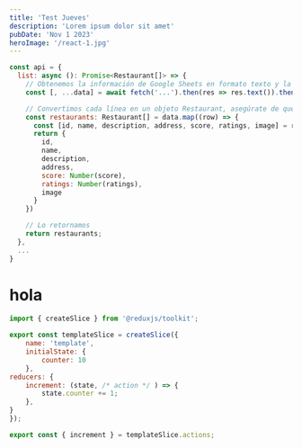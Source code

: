 ```yaml
---
title: 'Test Jueves'
description: 'Lorem ipsum dolor sit amet'
pubDate: 'Nov 1 2023'
heroImage: '/react-1.jpg'
---
```



```js
const api = {
  list: async (): Promise<Restaurant[]> => {
    // Obtenemos la información de Google Sheets en formato texto y la dividimos por líneas, nos saltamos la primera línea porque es el encabezado
    const [, ...data] = await fetch('...').then(res => res.text()).then(text => text.split('\n'))

    // Convertimos cada línea en un objeto Restaurant, asegúrate de que los campos no posean `,`
    const restaurants: Restaurant[] = data.map((row) => {
      const [id, name, description, address, score, ratings, image] = row.split(',')
      return {
        id,
        name,
        description,
        address,
        score: Number(score),
        ratings: Number(ratings),
        image
      }
    })

    // Lo retornamos
    return restaurants;
  },
  ...
}

```

# hola

```js
import { createSlice } from '@reduxjs/toolkit';

export const templateSlice = createSlice({
    name: 'template',
    initialState: {
        counter: 10
    },
reducers: {
    increment: (state, /* action */ ) => {
        state.counter += 1;
    },
}
});

export const { increment } = templateSlice.actions;
```

